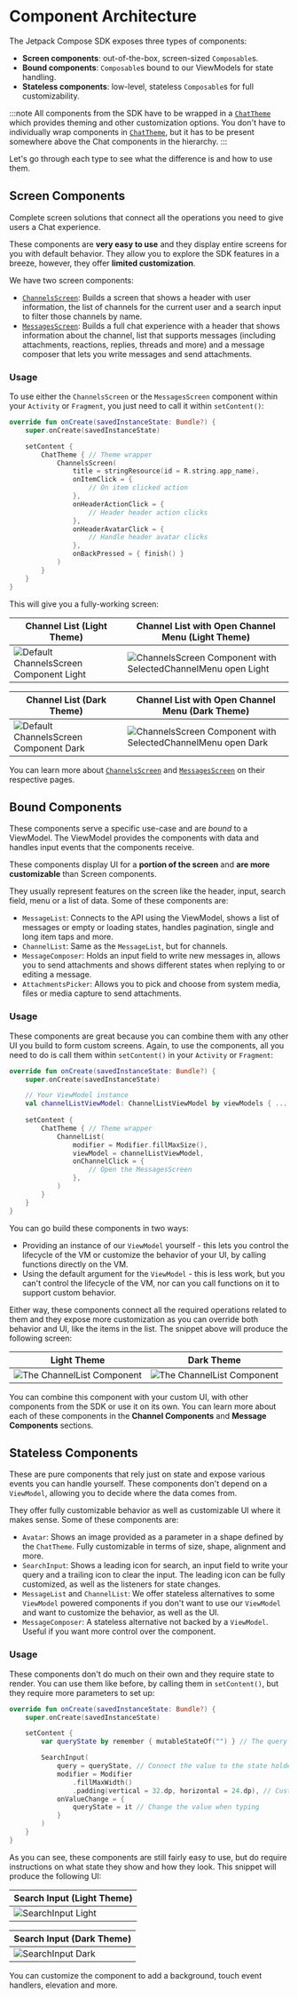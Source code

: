 # Component Architecture

The Jetpack Compose SDK exposes three types of components:

* **Screen components**: out-of-the-box, screen-sized `Composable`s.
* **Bound components**: `Composable`s bound to our ViewModels for state handling.
* **Stateless components**: low-level, stateless `Composable`s for full customizability.

:::note
All components from the SDK have to be wrapped in a [`ChatTheme`](03-general-customization/01-chat-theme.mdx) which provides theming and other customization options. You don't have to individually wrap components in [`ChatTheme`](03-general-customization/01-chat-theme.mdx), but it has to be present somewhere above the Chat components in the hierarchy.
:::

Let's go through each type to see what the difference is and how to use them.

## Screen Components

Complete screen solutions that connect all the operations you need to give users a Chat experience.

These components are **very easy to use** and they display entire screens for you with default behavior. They allow you to explore the SDK features in a breeze, however, they offer **limited customization**.

We have two screen components:

* [`ChannelsScreen`](./04-channel-components/01-channels-screen.mdx): Builds a screen that shows a header with user information, the list of channels for the current user and a search input to filter those channels by name.
* [`MessagesScreen`](./05-message-components/01-messages-screen.mdx): Builds a full chat experience with a header that shows information about the channel, list that supports messages (including attachments, reactions, replies, threads and more) and a message composer that lets you write messages and send attachments.

### Usage

To use either the `ChannelsScreen` or the `MessagesScreen` component within your `Activity` or `Fragment`, you just need to call it within `setContent()`:

```kotlin
override fun onCreate(savedInstanceState: Bundle?) {
    super.onCreate(savedInstanceState)

    setContent {
        ChatTheme { // Theme wrapper
            ChannelsScreen(
                title = stringResource(id = R.string.app_name),
                onItemClick = {
                    // On item clicked action
                },
                onHeaderActionClick = {
                    // Header header action clicks
                },
                onHeaderAvatarClick = {
                    // Handle header avatar clicks
                },
                onBackPressed = { finish() }
            )
        }
    }
}
```

This will give you a fully-working screen:

| Channel List (Light Theme) | Channel List with Open Channel Menu (Light Theme) |
|---|---|
| ![Default ChannelsScreen Component Light](../assets/compose_default_channels_screen_component.png) | ![ChannelsScreen Component with SelectedChannelMenu open Light](../assets/compose_default_channels_screen_component_open_selected_channel_menu.png) |

| Channel List (Dark Theme) | Channel List with Open Channel Menu (Dark Theme) |
|---|---|
|  ![Default ChannelsScreen Component Dark](../assets/compose_default_channels_screen_component_dark.png) | ![ChannelsScreen Component with SelectedChannelMenu open Dark](../assets/compose_default_channels_screen_component_open_selected_channel_menu_dark.png) |

You can learn more about [`ChannelsScreen`](./04-channel-components/01-channels-screen.mdx) and [`MessagesScreen`](./05-message-components/01-messages-screen.mdx) on their respective pages.

## Bound Components

These components serve a specific use-case and are *bound* to a ViewModel. The ViewModel provides the components with data and handles input events that the components receive.

These components display UI for a **portion of the screen** and **are more customizable** than Screen components.

They usually represent features on the screen like the header, input, search field, menu or a list of data. Some of these components are:

* `MessageList`: Connects to the API using the ViewModel, shows a list of messages or empty or loading states, handles pagination, single and long item taps and more.
* `ChannelList`: Same as the `MessageList`, but for channels.
* `MessageComposer`: Holds an input field to write new messages in, allows you to send attachments and shows different states when replying to or editing a message.
* `AttachmentsPicker`: Allows you to pick and choose from system media, files or media capture to send attachments.

### Usage

These components are great because you can combine them with any other UI you build to form custom screens. Again, to use the components, all you need to do is call them within `setContent()` in your `Activity` or `Fragment`:

```kotlin
override fun onCreate(savedInstanceState: Bundle?) {
    super.onCreate(savedInstanceState)

    // Your ViewModel instance
    val channelListViewModel: ChannelListViewModel by viewModels { ... }
    
    setContent {
        ChatTheme { // Theme wrapper
            ChannelList(
                modifier = Modifier.fillMaxSize(),
                viewModel = channelListViewModel,
                onChannelClick = {
                    // Open the MessagesScreen
                },
            )
        }
    }
}
```

You can go build these components in two ways:

* Providing an instance of our `ViewModel` yourself - this lets you control the lifecycle of the VM or customize the behavior of your UI, by calling functions directly on the VM.
* Using the default argument for the `ViewModel` - this is less work, but you can't control the lifecycle of the VM, nor can you call functions on it to support custom behavior.

Either way, these components connect all the required operations related to them and they expose more customization as you can override both behavior and UI, like the items in the list. The snippet above will produce the following screen:

| Light Theme | Dark Theme |
|---|---|
| ![The ChannelList Component](../assets/compose_default_channel_list_component.png) | ![The ChannelList Component](../assets/compose_default_channel_list_component_dark.png) |

You can combine this component with your custom UI, with other components from the SDK or use it on its own. You can learn more about each of these components in the **Channel Components** and **Message Components** sections.

## Stateless Components

These are pure components that rely just on state and expose various events you can handle yourself. These components don't depend on a `ViewModel`, allowing you to decide where the data comes from. 

They offer fully customizable behavior as well as customizable UI where it makes sense. Some of these components are:

* `Avatar`: Shows an image provided as a parameter in a shape defined by the `ChatTheme`. Fully customizable in terms of size, shape, alignment and more.
* `SearchInput`: Shows a leading icon for search, an input field to write your query and a trailing icon to clear the input. The leading icon can be fully customized, as well as the listeners for state changes.
* `MessageList` and `ChannelList`: We offer stateless alternatives to some `ViewModel` powered components if you don't want to use our `ViewModel` and want to customize the behavior, as well as the UI.
* `MessageComposer`: A stateless alternative not backed by a `ViewModel`. Useful if you want more control over the component.

### Usage

These components don't do much on their own and they require state to render. You can use them like before, by calling them in `setContent()`, but they require more parameters to set up:

```kotlin
override fun onCreate(savedInstanceState: Bundle?) {
    super.onCreate(savedInstanceState)

    setContent {
        var queryState by remember { mutableStateOf("") } // The query state

        SearchInput(
            query = queryState, // Connect the value to the state holder
            modifier = Modifier
                .fillMaxWidth()
                .padding(vertical = 32.dp, horizontal = 24.dp), // Customize the looks
            onValueChange = {
                queryState = it // Change the value when typing
            }
        )
    }
}
```

As you can see, these components are still fairly easy to use, but do require instructions on what state they show and how they look. This snippet will produce the following UI:

| Search Input (Light Theme) |
|---|
| ![SearchInput Light](../assets/compose_default_search_input_component.png) |

| Search Input (Dark Theme) |
|---|
| ![SearchInput Dark](../assets/compose_default_search_input_component_dark.png) |

You can customize the component to add a background, touch event handlers, elevation and more. 

<!-- TODO WIP PAGE You can find most stateless components in the **Utility Components** section. -->
